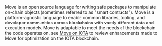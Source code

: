 Move is an open source language for writing safe packages to manipulate on-chain objects (sometimes referred to as "smart contracts"). Move is a platform-agnostic language to enable common libraries, tooling, and developer communities across blockchains with vastly different data and execution models. Move is adaptable to meet the needs of the blockchain the code operates on, see [Move on IOTA](concepts/iota-move-concepts.mdx#differences) to review enhancements made to Move for optimization on the IOTA blockchain.
